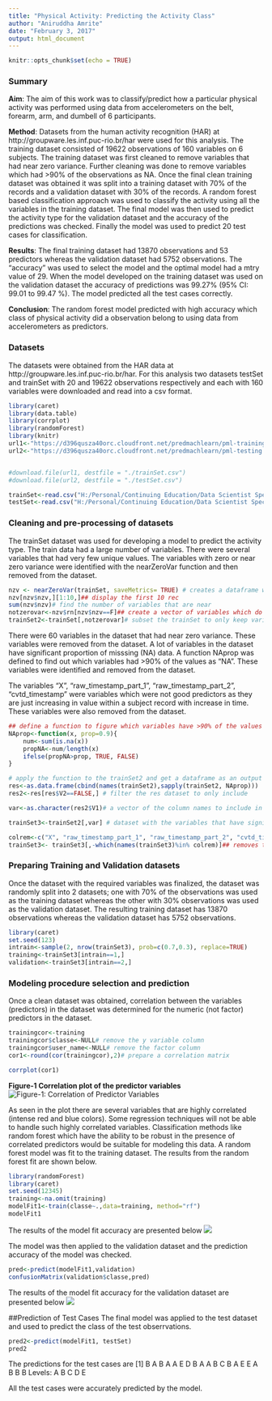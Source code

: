 ---
title: "Physical Activity: Predicting the Activity Class"
author: "Aniruddha Amrite"
date: "February 3, 2017"
output: html_document
---

```{r setup, include=FALSE}
knitr::opts_chunk$set(echo = TRUE)
```

### Summary

**Aim**: The aim of this work was to classify/predict how a particular physical activity was performed using data from accelerometers on the belt, forearm, arm, and dumbell of 6 participants. 

**Method**: Datasets from the human activity recognition (HAR) at http://groupware.les.inf.puc-rio.br/har were used for this analysis. The training dataset consisted of 19622 observations of 160 variables on 6 subjects. The training dataset was first cleaned to remove variables that had near zero variance. Further cleaning was done to remove variables which had >90% of the observations as NA. Once the final clean training dataset was obtained it was split into a training dataset with 70% of the records and a validation dataset with 30% of the records. A random forest based classification approach was used to classify the activity using all the variables in the training dataset. The final model was then used to predict the activity type for the validation dataset and the accuracy of the predictions was checked. Finally the model was used to predict 20 test cases for classification.

**Results**: The final training dataset had 13870 observations and 53 predictors whereas the validation dataset had 5752 observations. The "accuracy" was used to select the model and the optimal model had a mtry value of 29. When the model developed on the training dataset was used on the validation dataset the accuracy of predictions was 99.27% (95% CI: 99.01 to 99.47 %). The model predicted all  the test cases correctly. 

**Conclusion**: The random forest model predicted with high accuracy which class of physical activity did a observation belong to using data from accelerometers as predictors. 

### Datasets

The datasets were obtained from the HAR data at http://groupware.les.inf.puc-rio.br/har. For this analysis two datasets testSet and trainSet with 20 and 19622 observations respectively and each with 160 variables were downloaded and read into a csv format.

```{r datasets, warning=FALSE, message=FALSE, results="hide"}
library(caret)
library(data.table)
library(corrplot)
library(randomForest)
library(knitr)
url1<-"https://d396qusza40orc.cloudfront.net/predmachlearn/pml-training.csv"
url2<-"https://d396qusza40orc.cloudfront.net/predmachlearn/pml-testing.csv"


#download.file(url1, destfile = "./trainSet.csv")
#download.file(url2, destfile = "./testSet.csv")

trainSet<-read.csv("H:/Personal/Continuing Education/Data Scientist Specialization/Practical Machine Learning/trainSet.csv")
testSet<-read.csv("H:/Personal/Continuing Education/Data Scientist Specialization/Practical Machine Learning/testSet.csv")
```

### Cleaning and pre-processing of datasets

The trainSet dataset was used for developing a model to predict the activity type. The train data had a large number of variables. There were several variables that had very few unique values. The variables with zero or near zero variance were  identified with the nearZeroVar function and then removed from the dataset.  

```{r nearZeroVariance, results="hide"}
nzv <- nearZeroVar(trainSet, saveMetrics= TRUE) # creates a dataframe with zero and near zero variance logical 
nzv[nzv$nzv,][1:10,]## display the first 10 rec
sum(nzv$nzv)# find the number of variables that are near 
notzerovar<-nzv$rn[nzv$nzv==F]## create a vector of variables which do not have a near zero variance
trainSet2<-trainSet[,notzerovar]# subset the trainSet to only keep variables that do not have near zero variance
```
There were 60 variables in the dataset that had near zero variance. These variables were removed from the dataset.
A lot of variables in the dataset have significant proportion of misssing (NA) data. A function NAprop was defined to find out which variables had >90% of the values as "NA". These variables were identified and removed from the dataset.

The variables "X", "raw_timestamp_part_1", "raw_timestamp_part_2", "cvtd_timestamp" were variables which were not good predictors as they are just increasing in value within a subject record with increase in time. These variables were also removed from the dataset.

```{r lotofNAs, results="hide"}
## define a function to figure which variables have >90% of the values as NA
NAprop<-function(x, prop=0.9){
    num<-sum(is.na(x))
    propNA<-num/length(x)
    ifelse(propNA>prop, TRUE, FALSE)
}

# apply the function to the trainSet2 and get a dataframe as an output with the variable name and a logical vector indicating if the variable has >90% values NA
res<-as.data.frame(cbind(names(trainSet2),sapply(trainSet2, NAprop))) 
res2<-res[res$V2==FALSE,] # filter the res dataset to only include 

var<-as.character(res2$V1)# a vector of the column names to include in the dataset

trainSet3<-trainSet2[,var] # dataset with the variables that have significant prop of NAs removed

colrem<-c("X", "raw_timestamp_part_1", "raw_timestamp_part_2", "cvtd_timestamp", "num_window")
trainSet3<- trainSet3[,-which(names(trainSet3)%in% colrem)]## removes the specified named columns

```

### Preparing Training and Validation datasets
Once the dataset with the required variables was finalized, the dataset was randomly split into 2 datasets; one with 70% of the observations was used as the training dataset whereas the other with 30% observations was used as the validation dataset. The resulting training dataset has 13870 observations whereas the validation dataset has 5752 observations.

```{r}
library(caret)
set.seed(123)
intrain<-sample(2, nrow(trainSet3), prob=c(0.7,0.3), replace=TRUE)
training<-trainSet3[intrain==1,]
validation<-trainSet3[intrain==2,]
```
### Modeling procedure selection and prediction

Once a clean dataset was obtained, correlation between the variables (predictors) in the dataset was determined for the numeric (not factor) predictors in the dataset. 

```{r correlation, warning=FALSE, message=FALSE}
trainingcor<-training
trainingcor$classe<-NULL# remove the y variable column
trainingcor$user_name<-NULL# remove the factor column
cor1<-round(cor(trainingcor),2)# prepare a correlation matrix

```

```{r plot, eval=FALSE}
corrplot(cor1)
```
**Figure-1 Correlation plot of the predictor variables**
![Figure-1: Correlation of Predictor Variables](H:/Personal/Continuing Education/Data Scientist Specialization/Practical Machine Learning/Rplot.png)

As seen in the plot there are several variables that are highly correlated (intense red and blue colors). Some regression techniques will not be able to handle such highly correlated variables. Classification methods like random forest which have the ability to be robust in the presence of correlated predictors would be suitable for modeling this data. A random forest model was fit to the training dataset. The results from the random forest fit are shown below.

```{r rf, eval=FALSE}
library(randomForest)
library(caret)
set.seed(12345)
training<-na.omit(training)
modelFit1<-train(classe~.,data=training, method="rf")
modelFit1
```

The results of the model fit accuracy are presented below
![](H:/Personal/Continuing Education/Data Scientist Specialization/Practical Machine Learning/RandomForestFitResult.png)

The model was then applied to the validation dataset and the prediction accuracy of the model was checked.
```{r validation, eval=FALSE}
pred<-predict(modelFit1,validation)
confusionMatrix(validation$classe,pred)

```
The results of the model fit accuracy for the validation dataset are presented below
![](H:/Personal/Continuing Education/Data Scientist Specialization/Practical Machine Learning/PredictionAccuracy.png)

##Prediction of Test Cases
The final model was applied to the test dataset and used to predict the class of the test obserrvations.
```{r testpred, eval=FALSE}
pred2<-predict(modelFit1, testSet)
pred2
```
The predictions for the test cases are 
[1] B A B A A E D B A A B C B A E E A B B B
Levels: A B C D E

All the test cases were accurately predicted by the model. 
